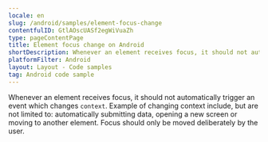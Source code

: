 ```yaml
---
locale: en
slug: /android/samples/element-focus-change
contentfulID: GtlAOscUASf2egWiVuaZh
type: pageContentPage
title: Element focus change on Android
shortDescription: Whenever an element receives focus, it should not automatically trigger an event which changes context.
platformFilter: Android
layout: Layout - Code samples
tag: Android code sample
---
```


Whenever an element receives focus, it should not automatically trigger an event which changes `context`. Example of changing context include, but are not limited to: automatically submitting data, opening a new screen or moving to another element. Focus should only be moved deliberately by the user.

<CodeSample id="element-focus" locale="en" platform="android"/>